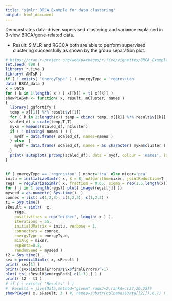 ```yaml
---
title: "simlr: BRCA Example for data clustering"
output: html_document
---
```


Demonstrates data-driven supervised clustering and variance explained in 3-view
BRCA/gene-related data.


- Result: SiMLR and RGCCA both are able to perform supervised clustering successfully
as shown by the group separation plot.


```r
# https://cran.r-project.org/web/packages/r.jive/vignettes/BRCA_Example.html
set.seed( 808 )
library( r.jive )
library( ANTsR )
if ( ! exists( "energyType" ) ) energyType = 'regression'
data( BRCA_data )
x = Data
for ( k in 1:length( x ) ) x[[k]] = t( x[[k]] )
showPCASyM <- function( x, result, nCluster, names )
{
  library( ggfortify )
  temp = x[[1]] %*% result$v[[1]]
  for ( k in 2:length(x)) temp = cbind( temp, x[[k]] %*% result$v[[k]] )
  scaled_df = scale(temp,T,T)
  mykm = kmeans(scaled_df, nCluster)
  if ( ! missing( names ) ) {
    mydf = data.frame( scaled_df, names=names )
  } else  {
    mydf = data.frame( scaled_df, names = as.character( mykm$cluster ) )
  }
  print( autoplot( prcomp(scaled_df), data = mydf, colour = 'names', label = F ) )
}


if ( energyType == 'regression' ) mixer='ica' else mixer='pca'
initu = initializeSimlr( x, k = 8, uAlgorithm=mixer, jointReduction=T )
regs  = regularizeSimlr( x, fraction = 0.05, sigma = rep(1.5,length(x)) )
for ( j in 1:length(regs)) plot( image(regs[[j]] ))
myseed = as.numeric( Sys.time()  )
connex = list( c(1,2,3), c(1,2,3), c(1,2,3) )
t1 = Sys.time()
sResult = simlr(  x,
    regs,
    positivities = rep("either", length( x ) ),
    iterations = 55,
    initialUMatrix = initu, verbose = 1,
    connectors = connex,
    energyType = energyType,
    mixAlg = mixer,
    expBeta=0.8,
    randomSeed = myseed )
t2 = Sys.time()
svx = predictSimlr( x, sResult )
print( svx[1] )
print((svx$initialErrors/svx$finalErrors)^-1)
plot( ts( sResult$energyPath[-c(1:3),] ) )
print( t2 - t1 )
# if ( ! exists( "Results" ) )
#  Results = jive(Data,method="given",rankJ=2,rankA=c(27,26,25))
showPCASyM( x, sResult, 3 ) #, names=substr(colnames(Data[[2]]),6,7) )
```
